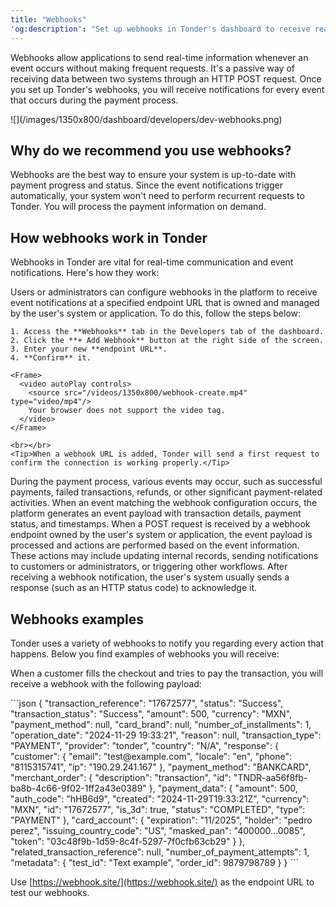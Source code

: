 ```yaml
---
title: "Webhooks"
'og:description': "Set up webhooks in Tonder's dashboard to receive real-time notifications for payment events. Learn how to configure webhooks and handle event payloads efficiently."
---
```


Webhooks allow applications to send real-time information whenever an event occurs without making frequent requests. It's a passive way of receiving data between two systems through an HTTP POST request. Once you set up Tonder's webhooks, you will receive notifications for every event that occurs during the payment process.

<Frame>![](/images/1350x800/dashboard/developers/dev-webhooks.png)</Frame>

## Why do we recommend you use webhooks?

Webhooks are the best way to ensure your system is up-to-date with payment progress and status. Since the event notifications trigger automatically, your system won't need to perform recurrent requests to Tonder. You will process the payment information on demand.

## How webhooks work in Tonder

Webhooks in Tonder are vital for real-time communication and event notifications. Here's how they work:

<Steps>
  <Step title="Webhook Configuration">
    Users or administrators can configure webhooks in the platform to receive event notifications at a specified endpoint URL that is owned and managed by the user's system or application. To do this, follow the steps below:

    1. Access the **Webhooks** tab in the Developers tab of the dashboard.
    2. Click the **+ Add Webhook** button at the right side of the screen.
    3. Enter your new **endpoint URL**.
    4. **Confirm** it.

    <Frame>
      <video autoPlay controls>
        <source src="/videos/1350x800/webhook-create.mp4" type="video/mp4"/>
        Your browser does not support the video tag.
      </video>
    </Frame>

    <br></br>
    <Tip>When a webhook URL is added, Tonder will send a first request to confirm the connection is working properly.</Tip>
  </Step>
  <Step title="Event Triggering">
    During the payment process, various events may occur, such as successful payments, failed transactions, refunds, or other significant payment-related activities.
  </Step>
  <Step title="Event Occurrence">
    When an event matching the webhook configuration occurs, the platform generates an event payload with transaction details, payment status, and timestamps.
  </Step>
  <Step title="Endpoint Processing">
    When a POST request is received by a webhook endpoint owned by the user's system or application, the event payload is processed and actions are performed based on the event information. These actions may include updating internal records, sending notifications to customers or administrators, or triggering other workflows.
  </Step>
  <Step title="Acknowledgment">
    After receiving a webhook notification, the user's system usually sends a response (such as an HTTP status code) to acknowledge it.
  </Step>
</Steps>

## Webhooks examples

Tonder uses a variety of webhooks to notify you regarding every action that happens. Below you find examples of webhooks you will receive:

When a customer fills the checkout and tries to pay the transaction, you will receive a webhook with the following payload:

<Accordion title="Webhook payload example" icon="webhook">
  ```json
    {
      "transaction_reference": "17672577",
      "status": "Success",
      "transaction_status": "Success",
      "amount": 500,
      "currency": "MXN",
      "payment_method": null,
      "card_brand": null,
      "number_of_installments": 1,
      "operation_date": "2024-11-29 19:33:21",
      "reason": null,
      "transaction_type": "PAYMENT",
      "provider": "tonder",
      "country": "N/A",
      "response": {
        "customer": {
          "email": "test@example.com",
          "locale": "en",
          "phone": "8115315741",
          "ip": "190.29.241.167"
        },
        "payment_method": "BANKCARD",
        "merchant_order": {
          "description": "transaction",
          "id": "TNDR-aa56f8fb-ba8b-4c66-9f02-1ff2a43e0389"
        },
        "payment_data": {
          "amount": 500,
          "auth_code": "hHB6d9",
          "created": "2024-11-29T19:33:21Z",
          "currency": "MXN",
          "id": "17672577",
          "is_3d": true,
          "status": "COMPLETED",
          "type": "PAYMENT"
        },
        "card_account": {
          "expiration": "11/2025",
          "holder": "pedro perez",
          "issuing_country_code": "US",
          "masked_pan": "400000...0085",
          "token": "03c48f9b-1d59-8c4f-5297-7f0cfb63cb29"
        }
      },
      "related_transaction_reference": null,
      "number_of_payment_attempts": 1,
      "metadata": {
        "test_id": "Text example",
        "order_id": 9879798789
      }
    }
  ```
</Accordion>

<Tip>Use [https://webhook.site/](https://webhook.site/) as the endpoint URL to test our webhooks.</Tip>

